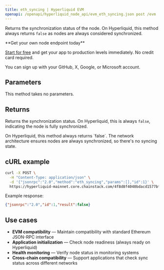 ```yaml
---
title: eth_syncing | Hyperliquid EVM
openapi: /openapi/hyperliquid_node_api/evm_eth_syncing.json post /evm
---
```


Returns the synchronization status of the node. On Hyperliquid, this method always returns `false` as nodes are always considered synchronized.

<Check>
**Get your own node endpoint today**

[Start for free](https://console.chainstack.com/) and get your app to production levels immediately. No credit card required.

You can sign up with your GitHub, X, Google, or Microsoft account.
</Check>

## Parameters

This method takes no parameters.

## Returns

Returns the synchronization status. On Hyperliquid, this is always `false`, indicating the node is fully synchronized.

<Note>
On Hyperliquid, this method always returns `false`. The network architecture ensures nodes are always synchronized, so there's no syncing state.
</Note>

## cURL example

```bash
curl -X POST \
  -H "Content-Type: application/json" \
  -d '{"jsonrpc":"2.0","method":"eth_syncing","params":[],"id":1}' \
  https://hyperliquid-mainnet.core.chainstack.com/4f8d8f4040bdacd1577bff8058438274/evm
```

Example response:

```json
{"jsonrpc":"2.0","id":1,"result":false}
```

## Use cases

* **EVM compatibility** — Maintain compatibility with standard Ethereum JSON-RPC interface
* **Application initialization** — Check node readiness (always ready on Hyperliquid)
* **Health monitoring** — Verify node status in monitoring systems
* **Cross-chain compatibility** — Support applications that check sync status across different networks